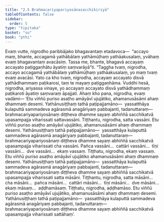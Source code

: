 ```yaml
---
title: "2.5 Brahmacariyapariyosānasacchikiriyā"
tableOfContents: false
sidebar:
  order: 5
type: "tipitaka"
basket: "su"
book: "pthi"
---
```



<DynamicBreadcrumb />

<Division number="77" book="pthi" bookNo="8" page="45">

<Paragraph number="172" book="pthi">
Evaṃ vutte, nigrodho paribbājako bhagavantaṃ etadavoca—  “accayo maṃ, bhante, accagamā yathābālaṃ yathāmūḷhaṃ yathāakusalaṃ, yvāhaṃ evaṃ bhagavantaṃ avacāsiṃ. Tassa me, bhante, bhagavā accayaṃ accayato paṭiggaṇhātu āyatiṃ saṃvarāyā”ti. “Taggha tvaṃ, nigrodha, accayo accagamā yathābālaṃ yathāmūḷhaṃ yathāakusalaṃ, yo maṃ tvaṃ evaṃ avacāsi. Yato ca kho tvaṃ, nigrodha, accayaṃ accayato disvā yathādhammaṃ paṭikarosi, taṃ te mayaṃ paṭiggaṇhāma. Vuddhi hesā, nigrodha, ariyassa vinaye, yo accayaṃ accayato disvā yathādhammaṃ paṭikaroti āyatiṃ saṃvaraṃ āpajjati. Ahaṃ kho pana, nigrodha, evaṃ vadāmi—
</Paragraph>

<Paragraph number="173" book="pthi">
‘Etu viññū puriso asaṭho amāyāvī ujujātiko, ahamanusāsāmi ahaṃ dhammaṃ desemi. Yathānusiṭṭhaṃ tathā paṭipajjamāno—  yassatthāya kulaputtā sammadeva agārasmā anagāriyaṃ pabbajanti, tadanuttaraṃ—  brahmacariyapariyosānaṃ diṭṭheva dhamme sayaṃ abhiññā sacchikatvā upasampajja viharissati sattavassāni. Tiṭṭhantu, nigrodha, satta vassāni. Etu viññū puriso asaṭho amāyāvī ujujātiko, ahamanusāsāmi ahaṃ dhammaṃ desemi. Yathānusiṭṭhaṃ tathā paṭipajjamāno—  yassatthāya kulaputtā sammadeva agārasmā anagāriyaṃ pabbajanti, tadanuttaraṃ—  brahmacariyapariyosānaṃ diṭṭheva dhamme sayaṃ abhiññā sacchikatvā upasampajja viharissati cha vassāni. Pañca vassāni…  cattāri vassāni…  tīṇi vassāni…  dve vassāni…  ekaṃ vassaṃ. Tiṭṭhatu, nigrodha, ekaṃ vassaṃ. Etu viññū puriso asaṭho amāyāvī ujujātiko ahamanusāsāmi ahaṃ dhammaṃ desemi. Yathānusiṭṭhaṃ tathā paṭipajjamāno—  yassatthāya kulaputtā sammadeva agārasmā anagāriyaṃ pabbajanti, tadanuttaraṃ—  brahmacariyapariyosānaṃ diṭṭheva dhamme sayaṃ abhiññā sacchikatvā upasampajja viharissati satta māsāni. Tiṭṭhantu, nigrodha, satta māsāni…  cha māsāni…  pañca māsāni…  cattāri māsāni…  tīṇi māsāni…  dve māsāni…  ekaṃ māsaṃ…  aḍḍhamāsaṃ. Tiṭṭhatu, nigrodha, aḍḍhamāso. Etu viññū puriso asaṭho amāyāvī ujujātiko, ahamanusāsāmi ahaṃ dhammaṃ desemi. Yathānusiṭṭhaṃ tathā paṭipajjamāno—  yassatthāya kulaputtā sammadeva agārasmā anagāriyaṃ pabbajanti, tadanuttaraṃ—  brahmacariyapariyosānaṃ diṭṭheva dhamme sayaṃ abhiññā sacchikatvā upasampajja viharissati sattāhaṃ’.
</Paragraph>
</Division>